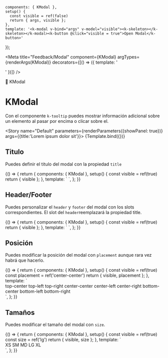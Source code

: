 
    components: { KModal },
    setup() {
      const visible = ref(false)
      return { args, visible };
    },
    template: '<k-modal v-bind="args" v-model="visible"><k-skeleton></k-skeleton></k-modal><k-button @click="visible = true">Open Modal</k-button>'
});

<Meta title="Feedback/Modal" component={KModal} argTypes={renderArgs(KModal)} decorators={[() => ({ template: '<div class="flex items-center justify-center p-10"><story /></div>' })]} />

<SHead image="https://media0.giphy.com/media/dUJxUPSkmZBqE/giphy.gif?cid=ecf05e47bc59lioy7qbcd3hxymndanryn3rqx3dupt1obgzr&rid=giphy.gif&ct=g">💭 KModal</SHead>

# KModal
Con el componente `k-tooltip` puedes mostrar información adicional sobre un elemento al pasar por encima o clicar sobre el.

<Story name="Default" parameters={renderParameters({showPanel: true})} args={{title:'Lorem ipsum dolor sit'}}>
  {Template.bind({})}
</Story>

<ArgsTable story="Default" />

## **Titulo**
Puedes definir el titulo del modal con la propiedad `title`

<Canvas>
  <Story name="Title" argTypes={renderArgs(KModal, {}, true)} parameters={renderParameters({showPanel: false})}>
    {() => {
      return {
        components: { KModal },
        setup() {
          const visible = ref(true)
          return { visible };
        },
        template: `
          <k-modal v-model="visible" title="Lorem ipsum dolor sit" :closable="false"><k-skeleton></k-modal>
        `,
      };
    }}
  </Story>
</Canvas>

## **Header/Footer**
Puedes personalizar el `header` y `footer` del modal con los slots correspondientes. El slot del `header`reemplazará la propiedad title.

<Canvas>
  <Story name="Header/Footer" argTypes={renderArgs(KModal, {}, true)} parameters={renderParameters({showPanel: false})}>
    {() => {
      return {
        components: { KModal },
        setup() {
          const visible = ref(true)
          return { visible };
        },
        template: `
          <k-modal v-model="visible" :closable="false">
            <template #header>
              <k-title :size="5" bold>Modal Title</k-title>
            </template>
            <k-skeleton>
            <template #footer>
              <div class="flex justify-end gap-4 w-full">
                <k-button color="danger" size="sm">Cancelar</k-button>
                <k-button size="sm">Aceptar</k-button>
              </div>
            </template>
          </k-modal>
        `,
      };
    }}
  </Story>
</Canvas>

## **Posición**
Puedes modificar la posición del modal con `placement` aunque rara vez habrá que hacerlo.

<Canvas>
  <Story name="Placement" argTypes={renderArgs(KModal, {}, true)} parameters={renderParameters({showPanel: false})}>
    {() => {
      return {
        components: { KModal },
        setup() {
          const visible = ref(true)
          const placement = ref('center-center')
          return { visible, placement };
        },
        template: `
          <k-modal v-model="visible" :placement="placement" :closable="false">
            <div class="flex gap-6 flex-wrap justify-center">
              <k-button @click="placement = 'top-center'">top-center</k-button>
              <k-button @click="placement = 'top-left'">top-left</k-button>
              <k-button @click="placement = 'top-right'">top-right</k-button>
              <k-button @click="placement = 'center-center'">center-center</k-button>
              <k-button @click="placement = 'center-left'">center-left</k-button>
              <k-button @click="placement = 'center-right'">center-right</k-button>
              <k-button @click="placement = 'bottom-center'">bottom-center</k-button>
              <k-button @click="placement = 'bottom-left'">bottom-left</k-button>
              <k-button @click="placement = 'bottom-right'">bottom-right</k-button>
            </div>
            <template #footer>
              <b>Current placement:</b> {{placement}}
            </template>
          </k-modal>
        `,
      };
    }}
  </Story>
</Canvas>

## **Tamaños**
Puedes modificar el tamaño del modal con `size`.

<Canvas>
  <Story name="Size" argTypes={renderArgs(KModal, {}, true)} parameters={renderParameters({showPanel: false})}>
    {() => {
      return {
        components: { KModal },
        setup() {
          const visible = ref(true)
          const size = ref('lg')
          return { visible, size };
        },
        template: `
          <k-modal v-model="visible" :size="size" :closable="false">
            <div class="flex gap-6 flex-wrap justify-center">
              <k-button @click="size = 'xs'">XS</k-button>
              <k-button @click="size = 'sm'">SM</k-button>
              <k-button @click="size = 'md'">MD</k-button>
              <k-button @click="size = 'lg'">LG</k-button>
              <k-button @click="size = 'xl'">XL</k-button>
            </div>
            <template #footer>
              <b>Current size:</b> {{size}}
            </template>
          </k-modal>
        `,
      };
    }}
  </Story>
</Canvas>